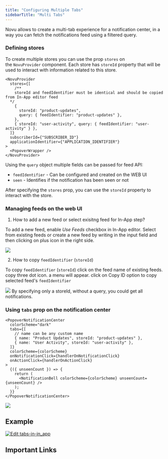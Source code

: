 ```yaml
---
title: "Configuring Multiple Tabs"
sidebarTitle: "Multi Tabs"
---
```


Novu allows to create a multi-tab experience for a notification center, in a way you can fetch the notifications feed using a filtered query.

### Defining stores

To create multiple stores you can use the prop `stores` on the `NovuProvider` component. Each store has `storeId` property that will be used to interact with information related to this store.

```tsx
<NovuProvider
  stores={[
    /**
	storeId and feedIdentifier must be identical and should be copied from In-App editor feed
  */
    {
      storeId: "product-updates",
      query: { feedIdentifier: "product-updates" },
    },
    { storeId: "user-activity", query: { feedIdentifier: "user-activity" } },
  ]}
  subscriberId={"SUBSCRIBER_ID"}
  applicationIdentifier={"APPLICATION_IDENTIFIER"}
>
  <PopoverWrapper />
</NovuProvider>
```

Using the `query` object multiple fields can be passed for feed API:

- `feedIdentifier` - Can be configured and created on the WEB UI
- `seen` - Identifies if the notification has been seen or not

After specifying the `stores` prop, you can use the `storeId` property to interact with the store.

### Managing feeds on the web UI

1. How to add a new feed or select exisitng feed for In-App step?

To add a new feed, enable *Use Feeds* checkbox in In-App editor. Select from existing feeds or create a new feed by writing in the input field and then clicking on plus icon in the right side.

<Frame caption="Adding a new feed or selecting existing feed">
  <img src="/images/notification-center/client/react/multiple-tabs/feeds-in-in-app.png" />
</Frame>

2. How to copy `feedIdentifier` (`storeId`)

To copy `feedIdentifier` (`storeId`) click on the feed name of existing feeds. copy three dot icon. a menu will appear. click on Copy ID option to copy selected feed's `feedIdentifier`

<Frame caption="Copy feedIdentifier (storeId)">
  <img src="/images/notification-center/client/react/multiple-tabs/feedIdentifier.png" />
</Frame>

<Info>
By specifying only a storeId, without a query, you could get all notifications.
</Info>

### Using `tabs` prop on the notification center

```tsx
<PopoverNotificationCenter
  colorScheme="dark"
  tabs={[
    // name can be any custom name
    { name: "Product Updates", storeId: "product-updates" },
    { name: "User Activity", storeId: "user-activity" },
  ]}
  colorScheme={colorScheme}
  onNotificationClick={handlerOnNotificationClick}
  onActionClick={handlerOnActionClick}
>
  {({ unseenCount }) => {
    return (
      <NotificationBell colorScheme={colorScheme} unseenCount={unseenCount} />
    );
  }}
</PopoverNotificationCenter>
```

<Frame caption="Multiple Tabs in notification center example">
  <img src="/images/notification-center/client/react/multiple-tabs/multi-tabs.png" />
</Frame>

## Example

[![Edit tabs-in-in_app](https://codesandbox.io/static/img/play-codesandbox.svg)](https://codesandbox.io/s/tabs-in-in-app-xdk74x?fontsize=14&hidenavigation=1&theme=dark)

## Important Links

<CardGroup cols={3}>
  <Card
    title="Get all feeds"
    icon="plug"
    color="#ea5a0c"
    href="/api-reference/feeds/get-feeds"
  ></Card>
  <Card
    title="Create a new feed"
    icon="plug"
    color="#0285c7"
    href="/api-reference/feeds/create-feed"
  ></Card>
  <Card
    title="Delete a feed"
    icon="plug"
    color="#0285c7"
    href="/api-reference/feeds/delete-feed"
  ></Card>
</CardGroup>